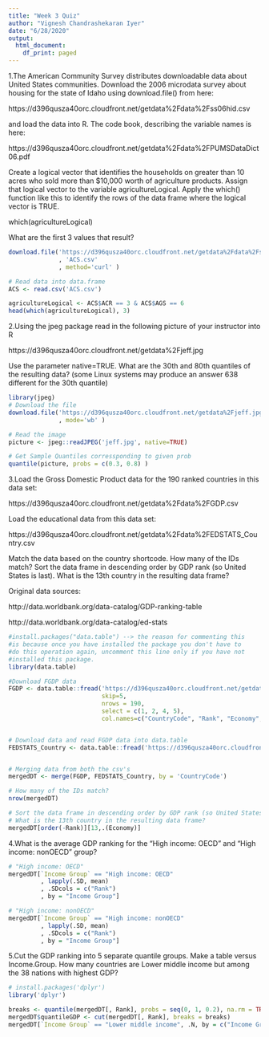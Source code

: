 ```yaml
---
title: "Week 3 Quiz"
author: "Vignesh Chandrashekaran Iyer"
date: "6/28/2020"
output:
  html_document:
    df_print: paged
---
```


1.The American Community Survey distributes downloadable data about United States communities. Download the 2006 microdata survey about housing for the state of Idaho using download.file() from here:

https://d396qusza40orc.cloudfront.net/getdata%2Fdata%2Fss06hid.csv

and load the data into R. The code book, describing the variable names is here:

https://d396qusza40orc.cloudfront.net/getdata%2Fdata%2FPUMSDataDict06.pdf

Create a logical vector that identifies the households on greater than 10 acres who sold more than $10,000 worth of agriculture products. Assign that logical vector to the variable agricultureLogical. Apply the which() function like this to identify the rows of the data frame where the logical vector is TRUE.

which(agricultureLogical)

What are the first 3 values that result?

```r
download.file('https://d396qusza40orc.cloudfront.net/getdata%2Fdata%2Fss06hid.csv'
              , 'ACS.csv'
              , method='curl' )

# Read data into data.frame
ACS <- read.csv('ACS.csv')

agricultureLogical <- ACS$ACR == 3 & ACS$AGS == 6
head(which(agricultureLogical), 3)
```

2.Using the jpeg package read in the following picture of your instructor into R

https://d396qusza40orc.cloudfront.net/getdata%2Fjeff.jpg

Use the parameter native=TRUE. What are the 30th and 80th quantiles of the resulting data? (some Linux systems may produce an answer 638 different for the 30th quantile)
```r
library(jpeg)
# Download the file
download.file('https://d396qusza40orc.cloudfront.net/getdata%2Fjeff.jpg','jeff.jpg'
              , mode='wb' )

# Read the image
picture <- jpeg::readJPEG('jeff.jpg', native=TRUE)

# Get Sample Quantiles corressponding to given prob
quantile(picture, probs = c(0.3, 0.8) )
```
3.Load the Gross Domestic Product data for the 190 ranked countries in this data set:

https://d396qusza40orc.cloudfront.net/getdata%2Fdata%2FGDP.csv

Load the educational data from this data set:

https://d396qusza40orc.cloudfront.net/getdata%2Fdata%2FEDSTATS_Country.csv

Match the data based on the country shortcode. How many of the IDs match? Sort the data frame in descending order by GDP rank (so United States is last). What is the 13th country in the resulting data frame?

Original data sources:

http://data.worldbank.org/data-catalog/GDP-ranking-table

http://data.worldbank.org/data-catalog/ed-stats

```r
#install.packages("data.table") --> the reason for commenting this
#is because once you have installed the package you don't have to
#do this operation again, uncomment this line only if you have not
#installed this package.
library(data.table)

#Download FGDP data
FGDP <- data.table::fread('https://d396qusza40orc.cloudfront.net/getdata%2Fdata%2FGDP.csv', 
                          skip=5, 
                          nrows = 190,  
                          select = c(1, 2, 4, 5),
                          col.names=c("CountryCode", "Rank", "Economy","Total"))


# Download data and read FGDP data into data.table
FEDSTATS_Country <- data.table::fread('https://d396qusza40orc.cloudfront.net/getdata%2Fdata%2FEDSTATS_Country.csv')


# Merging data from both the csv's
mergedDT <- merge(FGDP, FEDSTATS_Country, by = 'CountryCode')

# How many of the IDs match?
nrow(mergedDT)

# Sort the data frame in descending order by GDP rank (so United States is last). 
# What is the 13th country in the resulting data frame?
mergedDT[order(-Rank)][13,.(Economy)]
```


4.What is the average GDP ranking for the "High income: OECD" and "High income: nonOECD" group?

```r
# "High income: OECD" 
mergedDT[`Income Group` == "High income: OECD"
         , lapply(.SD, mean)
         , .SDcols = c("Rank")
         , by = "Income Group"]

# "High income: nonOECD"
mergedDT[`Income Group` == "High income: nonOECD"
         , lapply(.SD, mean)
         , .SDcols = c("Rank")
         , by = "Income Group"]
```

5.Cut the GDP ranking into 5 separate quantile groups. Make a table versus Income.Group. How many countries are Lower middle income but among the 38 nations with highest GDP?

```r
# install.packages('dplyr')
library('dplyr')

breaks <- quantile(mergedDT[, Rank], probs = seq(0, 1, 0.2), na.rm = TRUE)
mergedDT$quantileGDP <- cut(mergedDT[, Rank], breaks = breaks)
mergedDT[`Income Group` == "Lower middle income", .N, by = c("Income Group", "quantileGDP")]
```

